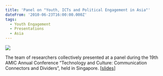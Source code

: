 ```yaml
---
title: 'Panel on "Youth, ICTs and Political Engagement in Asia"'
dateFrom: '2010-06-23T16:00:00.000Z'
tags:
  - Youth Engagement
  - Presentations
  - Asia
---
```


![](/news/amic.png)

The team of researchers collectively presented at a panel during the 19th AMIC Annual Conference “Technology and Culture: Communication Connectors and Dividers”, held in Singapore. \[[slides](https://nusu-my.sharepoint.com/personal/cnmzw_nus_edu_sg/Documents/civictechlab%20website/youth%20engagement/intro_amic.pptx?d=w273876f4d20f40228f8f99c9743da6ba)]
